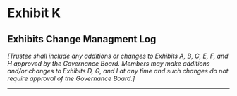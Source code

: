 # Exhibit K {-}

## Exhibits Change Managment Log {-}

*[Trustee shall include any additions or changes to Exhibits A, B, C, E, F, and H approved by the Governance Board. Members may make additions and/or changes to Exhibits D, G, and I at any time and such changes do not require approval of the Governance Board.]*

------